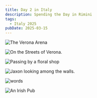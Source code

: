 ```yaml
---
title: Day 2 in Italy
description: Spending the Day in Rimini
tags:
  - Italy 2025
pubDate: 2025-03-15
---
```


![The Verona Arena](/images/italy-2025/3-15/2025-03-15_12-37-52.JPG)

![On the Streets of Verona.](/images/italy-2025/3-15/2025-03-15_12-42-55.JPG)

![Passing by a floral shop](public/images/italy-2025/3-15/IMG_8912.JPG)

![Jaxon looking among the walls.](public/images/italy-2025/3-15/IMG_8907.JPG)

![words](/images/italy-2025/3-15/2025-03-15_12-50-24.JPG)

![An Irish Pub](/images/italy-2025/3-15/2025-03-15_23-21-47.JPG)
